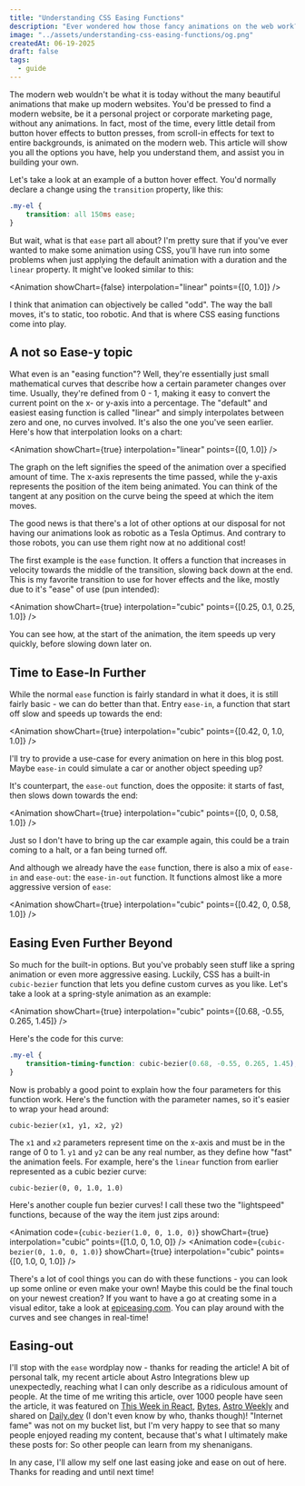 ---
title: "Understanding CSS Easing Functions"
description: "Ever wondered how those fancy animations on the web work?"
image: "../assets/understanding-css-easing-functions/og.png"
createdAt: 06-19-2025
draft: false
tags:
  - guide
---
The modern web wouldn't be what it is today without the many beautiful animations that make up modern websites. You'd be pressed to find a modern website, be it a personal project or corporate marketing page, without any animations. In fact, most of the time, every little detail from button hover effects to button presses, from scroll-in effects for text to entire backgrounds, is animated on the modern web. This article will show you all the options you have, help you understand them, and assist you in building your own.

Let's take a look at an example of a button hover effect. You'd normally declare a change using the `transition` property, like this:

```css
.my-el {
	transition: all 150ms ease;
}
```

But wait, what is that `ease` part all about? I'm pretty sure that if you've ever wanted to make some animation using CSS, you'll have run into some problems when just applying the default animation with a duration and the `linear` property. It might've looked similar to this:



<Animation showChart={false} interpolation="linear" points={[0, 1.0]} />

I think that animation can objectively be called "odd". The way the ball moves, it's to static, too robotic. And that is where CSS easing functions come into play.

## A not so Ease-y topic
What even is an "easing function"? Well, they're essentially just small mathematical curves that describe how a certain parameter changes over time. Usually, they're defined from 0 - 1, making it easy to convert the current point on the x- or y-axis into a percentage. The "default" and easiest easing function is called "linear" and simply interpolates between zero and one, no curves involved. It's also the one you've seen earlier. Here's how that interpolation looks on a chart:

<Animation showChart={true} interpolation="linear" points={[0, 1.0]} />

The graph on the left signifies the speed of the animation over a specified amount of time. The x-axis represents the time passed, while the y-axis represents the position of the item being animated. You can think of the tangent at any position on the curve being the speed at which the item moves.

The good news is that there's a lot of other options at our disposal for not having our animations look as robotic as a Tesla Optimus. And contrary to those robots, you can use them right now at no additional cost!

The first example is the `ease` function. It offers a function that increases in velocity towards the middle of the transition, slowing back down at the end. This is my favorite transition to use for hover effects and the like, mostly due to it's "ease" of use (pun intended):

<Animation showChart={true} interpolation="cubic" points={[0.25, 0.1, 0.25, 1.0]} />

You can see how, at the start of the animation, the item speeds up very quickly, before slowing down later on.

## Time to Ease-In Further
While the normal `ease` function is fairly standard in what it does, it is still fairly basic - we can do better than that. Entry `ease-in`, a function that start off slow and speeds up towards the end:

<Animation showChart={true} interpolation="cubic" points={[0.42, 0, 1.0, 1.0]} />

I'll try to provide a use-case for every animation on here in this blog post. Maybe `ease-in` could simulate a car or another object speeding up? 

It's counterpart, the `ease-out` function, does the opposite: it starts of fast, then slows down towards the end:

<Animation showChart={true} interpolation="cubic" points={[0, 0, 0.58, 1.0]} />

Just so I don't have to bring up the car example again, this could be a train coming to a halt, or a fan being turned off.

And although we already have the `ease` function, there is also a mix of `ease-in` and `ease-out`: the `ease-in-out` function. It functions almost like a more aggressive version of `ease`:

<Animation showChart={true} interpolation="cubic" points={[0.42, 0, 0.58, 1.0]} />

## Easing Even Further Beyond
So much for the built-in options. But you've probably seen stuff like a spring animation or even more aggressive easing. Luckily, CSS has a built-in `cubic-bezier` function that lets you define custom curves as you like. Let's take a look at a spring-style animation as an example:

<Animation showChart={true} interpolation="cubic" points={[0.68, -0.55, 0.265, 1.45]} />

Here's the code for this curve:

```css
.my-el {
	transition-timing-function: cubic-bezier(0.68, -0.55, 0.265, 1.45);
}
```

Now is probably a good point to explain how the four parameters for this function work. Here's the function with the parameter names, so it's easier to wrap your head around:

```
cubic-bezier(x1, y1, x2, y2)
```

The `x1` and `x2` parameters represent time on the x-axis and must be in the range of 0 to 1. `y1` and `y2` can be any real number, as they define how "fast" the animation feels. For example, here's the `linear` function from earlier represented as a cubic bezier curve:

```
cubic-bezier(0, 0, 1.0, 1.0)
```

Here's another couple fun bezier curves! I call these two the "lightspeed" functions, because of the way the item just zips around:

<Animation code={`cubic-bezier(1.0, 0, 1.0, 0)`} showChart={true} interpolation="cubic" points={[1.0, 0, 1.0, 0]} />
<Animation code={`cubic-bezier(0, 1.0, 0, 1.0)`} showChart={true} interpolation="cubic" points={[0, 1.0, 0, 1.0]} />

There's a lot of cool things you can do with these functions - you can look up some online or even make your own! Maybe this could be the final touch on your newest creation? If you want to have a go at creating some in a visual editor, take a look at [epiceasing.com](https://epiceasing.com/). You can play around with the curves and see changes in real-time!

## Easing-out
I'll stop with the `ease` wordplay now - thanks for reading the article! A bit of personal talk, my recent article about Astro Integrations blew up unexpectedly, reaching what I can only describe as a ridiculous amount of people. At the time of me writing this article, over 1000 people have seen the article, it was featured on [This Week in React](https://thisweekinreact.com/), [Bytes](https://bytes.dev), [Astro Weekly](https://newsletter.astroweekly.dev/) and shared on [Daily.dev](https://daily.dev) (I don't even know by who, thanks though)! "Internet fame" was not on my bucket list, but I'm very happy to see that so many people enjoyed reading my content, because that's what I ultimately make these posts for: So other people can learn from my shenanigans.

In any case, I'll allow my self one last easing joke and ease on out of here. Thanks for reading and until next time!
